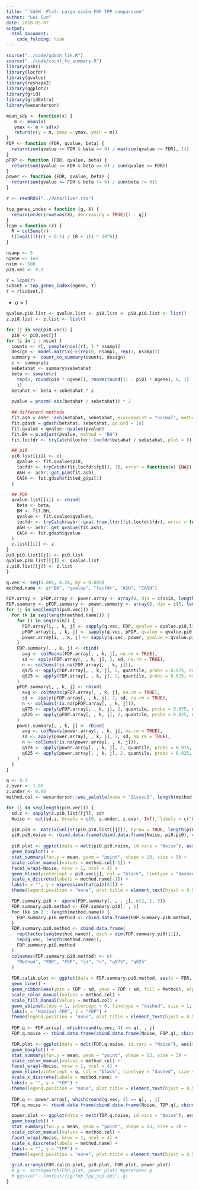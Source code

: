 ```yaml
---
title: "`CASH` Plot: Large-scale FDP TPP comparison"
author: "Lei Sun"
date: 2018-05-07
output:
  html_document:
    code_folding: hide
---
```


```r
source("../code/gdash_lik.R")
source("../code/count_to_summary.R")
library(ashr)
library(locfdr)
library(qvalue)
library(reshape2)
library(ggplot2)
library(grid)
library(gridExtra)
library(wesanderson)
```

```r
mean_sdp <- function(x) {
   m <- mean(x)
   ymax <- m + sd(x)
   return(c(y = m, ymax = ymax, ymin = m))
}
FDP <- function (FDR, qvalue, beta) {
  return(sum(qvalue <= FDR & beta == 0) / max(sum(qvalue <= FDR), 1))
}
pFDP <- function (FDR, qvalue, beta) {
  return(sum(qvalue <= FDR & beta == 0) / sum(qvalue <= FDR))
}
power <- function (FDR, qvalue, beta) {
  return(sum(qvalue <= FDR & beta != 0) / sum(beta != 0))
}
```

```r
r <- readRDS("../data/liver.rds")
```

```r
top_genes_index = function (g, X) {
  return(order(rowSums(X), decreasing = TRUE)[1 : g])
}
lcpm = function (r) {
  R = colSums(r)
  t(log2(((t(r) + 0.5) / (R + 1)) * 10^6))
}
```

```r
nsamp <- 5
ngene <- 1e4
nsim <- 500
pi0.vec <- 0.9
```

```r
Y = lcpm(r)
subset = top_genes_index(ngene, Y)
r = r[subset,]
```

- $\sigma = 1$

```r
qvalue.pi0.list <- qvalue.list <- pi0.list <- pi0.pi0.list <- list()
z.pi0.list <- z.list <- list()

for (j in seq(pi0.vec)) {
  pi0 <- pi0.vec[j]
for (i in 1 : nsim) {
  counts <- r[, sample(ncol(r), 2 * nsamp)]
  design <- model.matrix(~c(rep(0, nsamp), rep(1, nsamp)))
  summary <- count_to_summary(counts, design)
  z <- summary$z
  sebetahat <- summary$sebetahat
  beta <- sample(c(
    rep(0, round(pi0 * ngene)), rnorm(round((1 - pi0) * ngene), 0, 1)
    ))
  betahat <- beta + sebetahat * z
  
  pvalue = pnorm(-abs(betahat / sebetahat)) * 2

  ## different methods
  fit.ash = ashr::ash(betahat, sebetahat, mixcompdist = "normal", method = "fdr")
  fit.gdash = gdash(betahat, sebetahat, gd.ord = 10)
  fit.qvalue = qvalue::qvalue(pvalue)
  fit.BH = p.adjust(pvalue, method = "BH")
  fit.locfdr <- tryCatch(locfdr::locfdr(betahat / sebetahat, plot = 0), error = function(e) {NA})

  ## pi0
  pi0.list[[i]] <- c(
    qvalue <- fit.qvalue$pi0,
    locfdr <- tryCatch(fit.locfdr$fp0[3, 3], error = function(e) {NA}),
    ASH <- ashr::get_pi0(fit.ash),
    CASH <- fit.gdash$fitted_g$pi[1]
  )

  ## FDR
  qvalue.list[[i]] <- cbind(
    beta <- beta,
    BH <- fit.BH,
    qvalue <- fit.qvalue$qvalues,
    locfdr <- tryCatch(ashr::qval.from.lfdr(fit.locfdr$fdr), error = function(e) {rep(NA, ngene)}),
    ASH <- ashr::get_qvalue(fit.ash),
    CASH <- fit.gdash$qvalue
  )
  z.list[[i]] <- z
}
pi0.pi0.list[[j]] <- pi0.list
qvalue.pi0.list[[j]] <- qvalue.list
z.pi0.list[[j]] <- z.list
}
```

```r
q.vec <- seq(0.005, 0.20, by = 0.005)
method.name <- c("BH", "qvalue", "locfdr", "ASH", "CASH")
```

```r
FDP.array <- pFDP.array <- power.array <- array(0, dim = c(nsim, length(q.vec), length(method.name), length(pi0.vec)))
FDP.summary <- pFDP.summary <- power.summary <- array(0, dim = c(5, length(q.vec), length(method.name), length(pi0.vec)))
for (j in seq(length(pi0.vec))) {
  for (k in seq(length(method.name))) {
    for (i in seq(nsim)) {
      FDP.array[i, , k, j] <- sapply(q.vec, FDP, qvalue = qvalue.pi0.list[[j]][[i]][, k + 1], beta = qvalue.pi0.list[[j]][[i]][, 1])
      pFDP.array[i, , k, j] <- sapply(q.vec, pFDP, qvalue = qvalue.pi0.list[[j]][[i]][, k + 1], beta = qvalue.pi0.list[[j]][[i]][, 1])
      power.array[i, , k, j] <- sapply(q.vec, power, qvalue = qvalue.pi0.list[[j]][[i]][, k + 1], beta = qvalue.pi0.list[[j]][[i]][, 1])
    }
    FDP.summary[, , k, j] <- rbind(
      avg <- colMeans(FDP.array[, , k, j], na.rm = TRUE),
      sd <- apply(FDP.array[, , k, j], 2, sd, na.rm = TRUE),
      n <- colSums(!is.na(FDP.array[, , k, j])),
      q975 <- apply(FDP.array[, , k, j], 2, quantile, probs = 0.975, na.rm = TRUE),
      q025 <- apply(FDP.array[, , k, j], 2, quantile, probs = 0.025, na.rm = TRUE)
    )
    pFDP.summary[, , k, j] <- rbind(
      avg <- colMeans(pFDP.array[, , k, j], na.rm = TRUE),
      sd <- apply(pFDP.array[, , k, j], 2, sd, na.rm = TRUE),
      n <- colSums(!is.na(pFDP.array[, , k, j])),
      q975 <- apply(pFDP.array[, , k, j], 2, quantile, probs = 0.975, na.rm = TRUE),
      q025 <- apply(pFDP.array[, , k, j], 2, quantile, probs = 0.025, na.rm = TRUE)
    )
    power.summary[, , k, j] <- rbind(
      avg <- colMeans(power.array[, , k, j], na.rm = TRUE),
      sd <- apply(power.array[, , k, j], 2, sd, na.rm = TRUE),
      n <- colSums(!is.na(power.array[, , k, j])),
      q975 <- apply(power.array[, , k, j], 2, quantile, probs = 0.975, na.rm = TRUE),
      q025 <- apply(power.array[, , k, j], 2, quantile, probs = 0.025, na.rm = TRUE)
    )
  }
}
```

```r
q <- 0.1
z.over <- 1.05
z.under <- 0.95
method.col <- wesanderson::wes_palette(name = "Zissou1", length(method.name))
```

```r
for (j in seq(length(pi0.vec))) {
  sd.z <- sapply(z.pi0.list[[j]], sd)
  Noise <- cut(sd.z, breaks = c(0, z.under, z.over, Inf), labels = c("Deflated Noise", "In-between", "Inflated Noise"))

  pi0.pi0 <- matrix(unlist(pi0.pi0.list[[j]]), byrow = TRUE, length(pi0.pi0.list[[j]]))
  pi0.pi0.noise <- rbind.data.frame(cbind.data.frame(Noise, pi0.pi0), cbind.data.frame(Noise = rep("All", length(Noise)), pi0.pi0))
  
  pi0.plot <- ggplot(data = melt(pi0.pi0.noise, id.vars = "Noise"), aes(x = variable, y = value, col = variable)) +
  geom_boxplot() +
  stat_summary(fun.y = mean, geom = "point", shape = 13, size = 3) +
  scale_color_manual(values = method.col[-1]) +
  facet_wrap(~Noise, nrow = 1, ncol = 4) +
  geom_hline(yintercept = pi0.vec[j], col = "black", linetype = "dashed", size = 1) +
  scale_x_discrete(labels = method.name[-1]) +
  labs(x = "", y = expression(hat(pi)[0])) +
  theme(legend.position = "none", plot.title = element_text(hjust = 0.5, size = 15), axis.title.y = element_text(size = 15), axis.text.x = element_text(size = 15, angle = 45, hjust = 1), axis.text.y = element_text(size = 15), strip.text = element_text(size = 15))

  FDP.summary.pi0 <- aperm(FDP.summary[, , , j], c(2, 1, 3))
  FDP.summary.pi0.method <- FDP.summary.pi0[, , 1]
  for (kk in 2 : length(method.name)) {
    FDP.summary.pi0.method <- rbind.data.frame(FDP.summary.pi0.method, FDP.summary.pi0[, , kk])
  }
  FDP.summary.pi0.method <- cbind.data.frame(
    rep(factor(seq(method.name)), each = dim(FDP.summary.pi0)[1]),
    rep(q.vec, length(method.name)),
    FDP.summary.pi0.method
  )
  colnames(FDP.summary.pi0.method) <- c(
    "Method", "FDR", "FDP", "sd", "n", "q975", "q025"
  )
  
  FDR.calib.plot <- ggplot(data = FDP.summary.pi0.method, aes(x = FDR, y = FDP, group = Method, col = Method)) +
  geom_line() +
  geom_ribbon(aes(ymin = FDP - sd, ymax = FDP + sd, fill = Method), alpha = 0.2, linetype = "blank") +
  scale_color_manual(values = method.col) +
  scale_fill_manual(values = method.col) +
  geom_abline(slope = 1, intercept = 0, linetype = "dashed", size = 1, col = "black") +
  labs(x = "Nominal FDR", y = "FDP") +
  theme(legend.position = "none", plot.title = element_text(hjust = 0.5, size = 15), axis.title.x = element_text(size = 15), axis.title.y = element_text(size = 15), axis.text.x = element_text(size = 15), axis.text.y = element_text(size = 15), strip.text = element_text(size = 15))
  
  FDP.q <- FDP.array[, which(round(q.vec, 4) == q), , j]
  FDP.q.noise <- rbind.data.frame(cbind.data.frame(Noise, FDP.q), cbind.data.frame(Noise = rep("All", length(Noise)), FDP.q))

  FDR.plot <- ggplot(data = melt(FDP.q.noise, id.vars = "Noise"), aes(x = variable, y = value, col = variable)) +
  geom_boxplot() +
  stat_summary(fun.y = mean, geom = "point", shape = 13, size = 3) +
  scale_color_manual(values = method.col) +
  facet_wrap(~Noise, nrow = 1, ncol = 4) +
  geom_hline(yintercept = q, col = "black", linetype = "dashed", size = 1) +
  scale_x_discrete(labels = method.name) +
  labs(x = "", y = "FDP") +
  theme(legend.position = "none", plot.title = element_text(hjust = 0.5, size = 15), axis.title.y = element_text(size = 15), axis.text.x = element_text(size = 15, angle = 45, hjust = 1), axis.text.y = element_text(size = 15), strip.text = element_text(size = 15))
  
  TDP.q <- power.array[, which(round(q.vec, 4) == q), , j]
  TDP.q.noise <- rbind.data.frame(cbind.data.frame(Noise, TDP.q), cbind.data.frame(Noise = rep("All", length(Noise)), TDP.q))

  power.plot <- ggplot(data = melt(TDP.q.noise, id.vars = "Noise"), aes(x = variable, y = value, col = variable)) +
  geom_boxplot() +
  stat_summary(fun.y = mean, geom = "point", shape = 13, size = 3) +
  scale_color_manual(values = method.col) +
  facet_wrap(~Noise, nrow = 1, ncol = 4) +
  scale_x_discrete(labels = method.name) +
  labs(x = "", y = "TPP") +
  theme(legend.position = "none", plot.title = element_text(hjust = 0.5, size = 15), axis.title.y = element_text(size = 15), axis.text.x = element_text(size = 15, angle = 45, hjust = 1), axis.text.y = element_text(size = 15), strip.text = element_text(size = 15))

  grid.arrange(FDR.calib.plot, pi0.plot, FDR.plot, power.plot)
  # g <- arrangeGrob(FDR.plot, power.plot) #generates g
  # ggsave("../output/fig/fdp_tpp_sep.eps", g)
}
```

